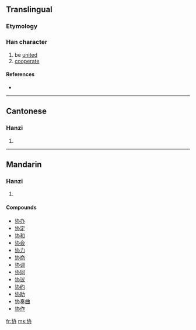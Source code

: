 {{also|協}}
==Translingual==

===Etymology===
{{Han simp|協|f=劦|t=办}}

===Han character===
{{Han char|rn=24|rad=十|as=04|sn=6|four=|canj=十大尸金 (JKSC)}}

# be [[unite]]d
# [[cooperate]]

====References====
* {{Han ref|kx=0156.221|hdz=10060.230|uh=534F|ud=21327}}

----

==Cantonese==

===Hanzi===
{{yue-hanzi|jyut=|y=hip6|tra=協}}

# {{defn|Cantonese}}

----

==Mandarin==

===Hanzi===
{{cmn-hanzi|tra=協|pin=[[cù]] ([[cu4]]), [[xié]] ([[xie2]])|wg=ts'u<sup>4</sup>, hsieh<sup>2</sup>}}

# {{defn|Mandarin}}

====Compounds====
* [[协办]]
* [[协定]]
* [[协和]]
* [[协会]]
* [[协力]]
* [[协商]]
* [[协调]]
* [[协同]]
* [[协议]]
* [[协约]]
* [[协助]]
* [[协奏曲]]
* [[协作]]

[[fr:协]]
[[ms:协]]